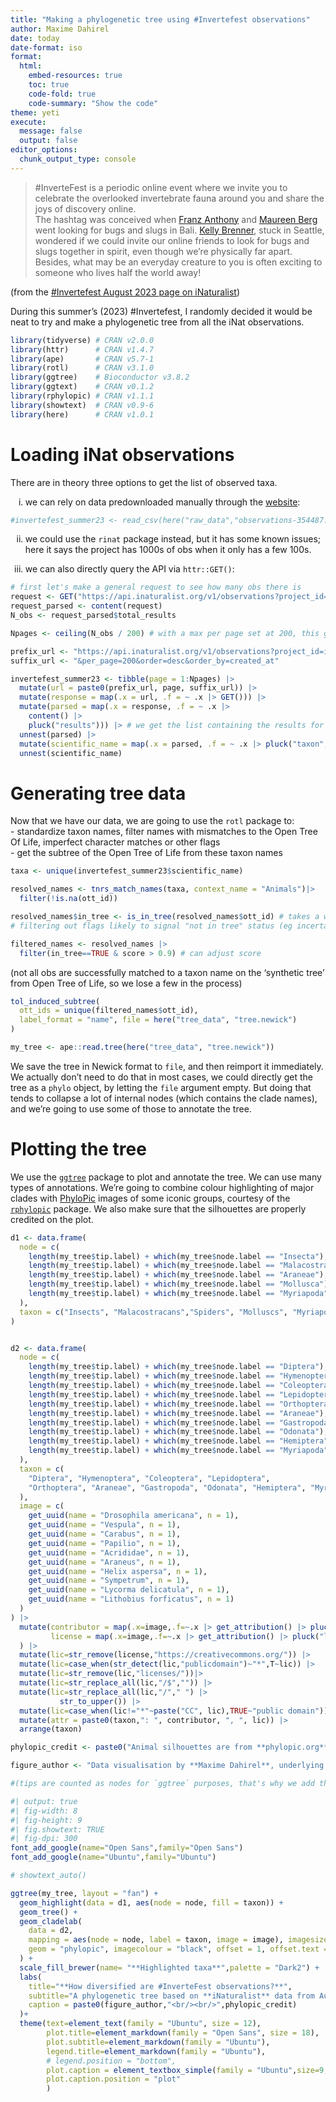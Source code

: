 ```yaml
---
title: "Making a phylogenetic tree using #Invertefest observations"
author: Maxime Dahirel
date: today
date-format: iso
format: 
  html: 
    embed-resources: true
    toc: true
    code-fold: true
    code-summary: "Show the code"
theme: yeti
execute:
  message: false
  output: false
editor_options: 
  chunk_output_type: console
---
```


> #InverteFest is a periodic online event where we invite you to celebrate the overlooked invertebrate fauna around you and share the joys of discovery online. <br/>The hashtag was conceived when [Franz Anthony](https://franzanth.com/) and [Maureen Berg](https://maureenbug.github.io/) went looking for bugs and slugs in Bali. [Kelly Brenner](https://www.metrofieldguide.com/), stuck in Seattle, wondered if we could invite our online friends to look for bugs and slugs together in spirit, even though we’re physically far apart. Besides, what may be an everyday creature to you is often exciting to someone who lives half the world away!

(from the [\#Invertefest August 2023 page on iNaturalist](https://www.inaturalist.org/projects/invertefest-august-2023))

During this summer's (2023) \#Invertefest, I randomly decided it would be neat to try and make a phylogenetic tree from all the iNat observations.

```r
library(tidyverse) # CRAN v2.0.0
library(httr)      # CRAN v1.4.7
library(ape)       # CRAN v5.7-1
library(rotl)      # CRAN v3.1.0
library(ggtree)    # Bioconductor v3.8.2
library(ggtext)    # CRAN v0.1.2
library(rphylopic) # CRAN v1.1.1 
library(showtext)  # CRAN v0.9-6  
library(here)      # CRAN v1.0.1
```

# Loading iNat observations

There are in theory three options to get the list of observed taxa.

(i) we can rely on data predownloaded manually through the [website](https://www.inaturalist.org/observations/export?projects=invertefest-august-2023):

```r
#invertefest_summer23 <- read_csv(here("raw_data","observations-354487.csv"))
```

(ii) we could use the `rinat` package instead, but it has some known issues; here it says the project has 1000s of obs when it only has a few 100s.

(iii) we can also directly query the API via `httr::GET()`:

```r
# first let's make a general request to see how many obs there is
request <- GET("https://api.inaturalist.org/v1/observations?project_id=invertefest-august-2023")
request_parsed <- content(request)
N_obs <- request_parsed$total_results

Npages <- ceiling(N_obs / 200) # with a max per page set at 200, this gives the number of page requests we're gonna need

prefix_url <- "https://api.inaturalist.org/v1/observations?project_id=invertefest-august-2023&page="
suffix_url <- "&per_page=200&order=desc&order_by=created_at"

invertefest_summer23 <- tibble(page = 1:Npages) |>
  mutate(url = paste0(prefix_url, page, suffix_url)) |>
  mutate(response = map(.x = url, .f = ~ .x |> GET())) |>
  mutate(parsed = map(.x = response, .f = ~ .x |>
    content() |>
    pluck("results"))) |> # we get the list containing the results for each page
  unnest(parsed) |>
  mutate(scientific_name = map(.x = parsed, .f = ~ .x |> pluck("taxon", "name"))) |> # we extract the taxon name
  unnest(scientific_name)

```


# Generating tree data

Now that we have our data, we are going to use the `rotl` package to:  
- standardize taxon names, filter names with mismatches to the Open Tree Of Life, imperfect character matches or other flags  
- get the subtree of the Open Tree of Life from these taxon names  

```r
taxa <- unique(invertefest_summer23$scientific_name)

resolved_names <- tnrs_match_names(taxa, context_name = "Animals")|>
  filter(!is.na(ott_id))

resolved_names$in_tree <- is_in_tree(resolved_names$ott_id) # takes a while
# filtering out flags likely to signal "not in tree" status (eg incertae sedis) works faster but may be more approximate/trial-and-error

filtered_names <- resolved_names |>
  filter(in_tree==TRUE & score > 0.9) # can adjust score
```
(not all obs are successfully matched to a taxon name on the ‘synthetic tree’ from Open Tree of Life, so we lose a few in the process)

```r
tol_induced_subtree(
  ott_ids = unique(filtered_names$ott_id),
  label_format = "name", file = here("tree_data", "tree.newick")
)

my_tree <- ape::read.tree(here("tree_data", "tree.newick"))
```

We save the tree in Newick format to `file`, and then reimport it immediately. We actually don't need to do that in most cases, we could directly get the tree as a `phylo` object, by letting the `file` argument empty. But doing that tends to collapse a lot of internal nodes (which contains the clade names), and we're going to use some of those to annotate the tree.

# Plotting the tree

We use the [`ggtree`](https://github.com/YuLab-SMU/ggtree) package to plot and annotate the tree. We can use many types of annotations. We're going to combine colour highlighting of major clades with [PhyloPic](https://www.phylopic.org/) images of some iconic groups, courtesy of the [`rphylopic`](https://rphylopic.palaeoverse.org/) package. We also make sure that the silhouettes are properly credited on the plot.

```r
d1 <- data.frame(
  node = c(
    length(my_tree$tip.label) + which(my_tree$node.label == "Insecta"),
    length(my_tree$tip.label) + which(my_tree$node.label == "Malacostraca"),
    length(my_tree$tip.label) + which(my_tree$node.label == "Araneae"),
    length(my_tree$tip.label) + which(my_tree$node.label == "Mollusca"),
    length(my_tree$tip.label) + which(my_tree$node.label == "Myriapoda")
  ),
  taxon = c("Insects", "Malacostracans","Spiders", "Molluscs", "Myriapods")
)


d2 <- data.frame(
  node = c(
    length(my_tree$tip.label) + which(my_tree$node.label == "Diptera"),
    length(my_tree$tip.label) + which(my_tree$node.label == "Hymenoptera"),
    length(my_tree$tip.label) + which(my_tree$node.label == "Coleoptera"),
    length(my_tree$tip.label) + which(my_tree$node.label == "Lepidoptera"),
    length(my_tree$tip.label) + which(my_tree$node.label == "Orthoptera"),
    length(my_tree$tip.label) + which(my_tree$node.label == "Araneae"),
    length(my_tree$tip.label) + which(my_tree$node.label == "Gastropoda"),
    length(my_tree$tip.label) + which(my_tree$node.label == "Odonata"),
    length(my_tree$tip.label) + which(my_tree$node.label == "Hemiptera"),
    length(my_tree$tip.label) + which(my_tree$node.label == "Myriapoda")
  ),
  taxon = c(
    "Diptera", "Hymenoptera", "Coleoptera", "Lepidoptera",
    "Orthoptera", "Araneae", "Gastropoda", "Odonata", "Hemiptera", "Myriapoda"
  ),
  image = c(
    get_uuid(name = "Drosophila americana", n = 1),
    get_uuid(name = "Vespula", n = 1),
    get_uuid(name = "Carabus", n = 1),
    get_uuid(name = "Papilio", n = 1),
    get_uuid(name = "Acrididae", n = 1),
    get_uuid(name = "Araneus", n = 1),
    get_uuid(name = "Helix aspersa", n = 1),
    get_uuid(name = "Sympetrum", n = 1),
    get_uuid(name = "Lycorma delicatula", n = 1),
    get_uuid(name = "Lithobius forficatus", n = 1)
  )
) |> 
  mutate(contributor = map(.x=image,.f=~.x |> get_attribution() |> pluck("contributor")),
         license = map(.x=image,.f=~.x |> get_attribution() |> pluck("license"))
  ) |> 
  mutate(lic=str_remove(license,"https://creativecommons.org/")) |> 
  mutate(lic=case_when(str_detect(lic,"publicdomain")~"*",T~lic)) |> 
  mutate(lic=str_remove(lic,"licenses/"))|> 
  mutate(lic=str_replace_all(lic,"/$","")) |> 
  mutate(lic=str_replace_all(lic,"/"," ") |> 
           str_to_upper()) |> 
  mutate(lic=case_when(lic!="*"~paste("CC", lic),TRUE~"public domain")) |> 
  mutate(attr = paste0(taxon,": ", contributor, ", ", lic)) |> 
  arrange(taxon)

phylopic_credit <- paste0("Animal silhouettes are from **phylopic.org**. ",paste(d2$attr,collapse="; "),".")

figure_author <- "Data visualisation by **Maxime Dahirel**, underlying code: **github.com/mdahirel/invertefest_tree**"

#(tips are counted as nodes for `ggtree` purposes, that's why we add the number of tips to get the correct node values)
```


```r
#| output: true
#| fig-width: 8
#| fig-height: 9
#| fig.showtext: TRUE
#| fig-dpi: 300
font_add_google(name="Open Sans",family="Open Sans")
font_add_google(name="Ubuntu",family="Ubuntu")

# showtext_auto()

ggtree(my_tree, layout = "fan") +
  geom_highlight(data = d1, aes(node = node, fill = taxon)) +
  geom_tree() +
  geom_cladelab(
    data = d2,
    mapping = aes(node = node, label = taxon, image = image), imagesize = 0.1,
    geom = "phylopic", imagecolour = "black", offset = 1, offset.text = 10, alpha = 1
  ) +
  scale_fill_brewer(name= "**Highlighted taxa**",palette = "Dark2") + 
  labs(
    title="**How diversified are #InverteFest observations?**",
    subtitle="A phylogenetic tree based on **iNaturalist** data from August 2023",
    caption = paste0(figure_author,"<br/><br/>",phylopic_credit)
  )+
  theme(text=element_text(family = "Ubuntu", size = 12),
        plot.title=element_markdown(family = "Open Sans", size = 18),
        plot.subtitle=element_markdown(family = "Ubuntu"),
        legend.title=element_markdown(family = "Ubuntu"),
        # legend.position = "bottom",
        plot.caption = element_textbox_simple(family = "Ubuntu",size=9, halign=1),
        plot.caption.position = "plot"
        )
```


